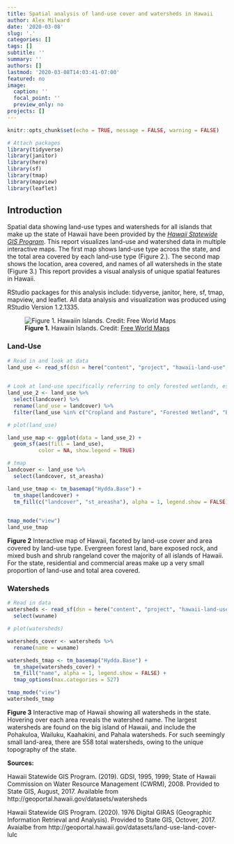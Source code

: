 ```yaml
---
title: Spatial analysis of land-use cover and watersheds in Hawaii
author: Alex Milward
date: '2020-03-08'
slug: '.'
categories: []
tags: []
subtitle: ''
summary: ''
authors: []
lastmod: '2020-03-08T14:03:41-07:00'
featured: no
image:
  caption: ''
  focal_point: ''
  preview_only: no
projects: []
---
```


```r
knitr::opts_chunk$set(echo = TRUE, message = FALSE, warning = FALSE)

# Attach packages
library(tidyverse)
library(janitor)
library(here)
library(sf)
library(tmap)
library(mapview)
library(leaflet)
```


## Introduction

Spatial data showing land-use types and watersheds for all islands that make up the state of Hawaii have been provided by the [*Hawaii Statewide GIS Program*](http://geoportal.hawaii.gov/search).  This report visualizes land-use and watershed data in multiple interactive maps.  The first map shows land-use type across the state, and the total area covered by each land-use type (Figure 2.).  The second map shows the location, area covered, and names of all watersheds in the state (Figure 3.)  This report provides a visual analysis of unique spatial features in Hawaii.

RStudio packages for this analysis include: tidyverse, janitor, here, sf, tmap, mapview, and leaflet.
All data analysis and visualization was produced using RStudio Version 1.2.1335.

![**Figure 1.** Hawaiin Islands. Credit: [Free World Maps](https://www.freeworldmaps.net/united-states/hawaii/map.html)](hawaii-islands-map.jpg)

### Land-Use
```r
# Read in and look at data
land_use <- read_sf(dsn = here("content", "project", "hawaii-land-use", "Land_Use_Land_Cover_LULC"), layer = "Land_Use_Land_Cover_LULC") 
 

# Look at land-use specifically referring to only forested wetlands, estuaries and bays, and cropland/pastures
land_use_2 <- land_use %>% 
  select(landcover) %>% 
  rename(land_use = landcover) %>% 
  filter(land_use %in% c("Cropland and Pasture", "Forested Wetland", "Bays and Estuaries", "Commercial and Services", "Bare Exposed Rock", "Residential", "Shrub and Brush Rangeland"))

# plot(land_use)

land_use_map <- ggplot(data = land_use_2) +
  geom_sf(aes(fill = land_use),
          color = NA, show.legend = TRUE) 
```

```r
# tmap
landcover <- land_use %>% 
  select(landcover, st_areasha)

land_use_tmap <- tm_basemap("Hydda.Base") +
  tm_shape(landcover) +
  tm_fill(c("landcover", "st_areasha"), alpha = 1, legend.show = FALSE) 
  

tmap_mode("view")
land_use_tmap
```

**Figure 2** Interactive map of Hawaii, faceted by land-use cover and area covered by land-use type.  Evergreen forest land, bare exposed rock, and mixed bush and shrub rangeland cover the majority of all islands of Hawaii.  For the state, residential and commercial areas make up a very small proportion of land-use and total area covered.


### Watersheds
```r
# Read in data
watersheds <- read_sf(dsn = here("content", "project", "hawaii-land-use", "Watersheds"), layer = "Watersheds") %>% 
  select(wuname)

# plot(watersheds)
```

```r
watersheds_cover <- watersheds %>% 
  rename(name = wuname)

watersheds_tmap <- tm_basemap("Hydda.Base") +
  tm_shape(watersheds_cover) +
  tm_fill("name", alpha = 1, legend.show = FALSE) +
  tmap_options(max.categories = 527)

tmap_mode("view")
watersheds_tmap
```

**Figure 3** Interactive map of Hawaii showing all watersheds in the state.  Hovering over each area reveals the watershed name.  The largest watersheds are found on the big island of Hawaii, and include the Pohakuloa, Wailuku, Kaahakini, and Pahala watersheds.  For such seemingly small land-area, there are 558 total watersheds, owing to the unique topography of the state. 


**Sources:** 

Hawaii Statewide GIS Program. (2019). GDSI, 1995, 1999; State of Hawaii Commission on Water Resource Management (CWRM), 2008. Provided to State GIS, August, 2017. Available from http://geoportal.hawaii.gov/datasets/watersheds

Hawaii Statewide GIS Program. (2020). 1976 Digital GIRAS (Geographic Information Retrieval and Analysis). Provided to State GIS, Octover, 2017. Avaialbe from http://geoportal.hawaii.gov/datasets/land-use-land-cover-lulc